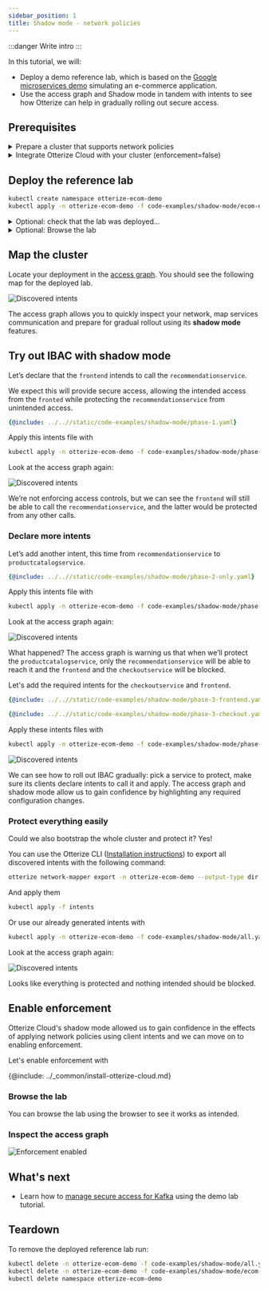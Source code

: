 ```yaml
---
sidebar_position: 1
title: Shadow mode - network policies
---
```



:::danger
Write intro
:::

In this tutorial, we will:

- Deploy a demo reference lab,
which is based on the [Google microservices demo](https://github.com/GoogleCloudPlatform/microservices-demo)
simulating an e-commerce application.
- Use the access graph and Shadow mode in tandem with intents to see how Otterize can help in gradually rolling out secure access.

## Prerequisites
<details>
<summary>Prepare a cluster that supports network policies</summary>

Before you start, you need a Kubernetes cluster with a [CNI](https://kubernetes.io/docs/concepts/extend-kubernetes/compute-storage-net/network-plugins/) that supports [NetworkPolicies](https://kubernetes.io/docs/concepts/services-networking/network-policies/).

{@include: ../_common/cluster-setup.md}
</details>

<details>
<summary>Integrate Otterize Cloud with your cluster (enforcement=false)</summary>

{@include: ../_common/install-otterize-cloud-enforcement-off.md}
</details>

## Deploy the reference lab

```bash
kubectl create namespace otterize-ecom-demo
kubectl apply -n otterize-ecom-demo -f code-examples/shadow-mode/ecom-demo.yaml
```

<details>
<summary>Optional: check that the lab was deployed...</summary>
<div>


To see all the pods in the lab:
```bash
kubectl get pods -n otterize-ecom-demo
```
The pods should all be ready and running:
```bash
NAME                                     READY   STATUS    RESTARTS      AGE
adservice-65494cbb9d-5lrv6               1/1     Running   0             115s
cartservice-6d84fc45bb-hdtwn             1/1     Running   0             115s
checkoutservice-5599486df-dvj9n          1/1     Running   3 (79s ago)   115s
currencyservice-6d64686d74-lxb7x         1/1     Running   0             115s
emailservice-7c6cbfbbd7-xjxlt            1/1     Running   0             115s
frontend-f9448d7d4-6dmnr                 1/1     Running   0             115s
kafka-0                                  1/1     Running   2 (83s ago)   115s
loadgenerator-7f6987f59-bchgm            1/1     Running   0             114s
orderservice-7ffdbf6df-wzzfd             1/1     Running   0             115s
otterize-ecom-demo-zookeeper-0           1/1     Running   0             115s
paymentservice-86855d78db-zjjfn          1/1     Running   0             115s
productcatalogservice-5944c7f666-2rjc6   1/1     Running   0             115s
recommendationservice-6c8d848498-zm2rm   1/1     Running   0             114s
redis-cart-6b79c5b497-xpms2              1/1     Running   0             115s
shippingservice-85694cb9bd-v54xp         1/1     Running   0             114s
```


</div>
</details>

<details>
<summary>Optional: Browse the lab</summary>
<Tabs groupId="frontend-addr">
<TabItem value="k8s" label="K8s">

To get the externally-accessible URL where your demo front end is available, run:
```bash
kubectl get service -n otterize-ecom-demo frontend-external | awk '{print $4}'
```
The result should be similar to (if running on AWS EKS):
```
a11843075fd254f8099a986467098647-1889474685.us-east-1.elb.amazonaws.com
```
Go ahead and browse to the URL above to "shop" and get a feel for the reference lab's behavior.
(The URL might take some time to populate across DNS servers. Note that we are accessing an HTTP and not an HTTPS website.)
</TabItem>
<TabItem value="minikube" label="Minikube">

To get the externally-accessible URL where your demo front end is available, run:
```
kubectl port-forward -n otterize-ecom-demo service/frontend-external 8080:80 &
```
The demo is now accessible at:
```
http://localhost:8080
```
Go ahead and browse to the URL above to "shop" and get a feel for the reference lab's behavior.
</TabItem>
</Tabs>
</details>

## Map the cluster

Locate your deployment in the [access graph](https://app.staging.otterize.com/access-graph). You should see the following map for the deployed lab.

![Discovered intents](/img/quick-tutorials/shadow-mode/phase-0.png)

The access graph allows you to quickly inspect your network, map services communication and prepare for gradual rollout using its **shadow mode** features.

## Try out IBAC with shadow mode
Let’s declare that the `frontend` intends to call the `recommendationservice`.

We expect this will provide secure access, allowing the intended access from the `fronted` while protecting the `recommendationservice` from unintended access.

```yaml
{@include: ../..//static/code-examples/shadow-mode/phase-1.yaml}
```

Apply this intents file with
```bash
kubectl apply -n otterize-ecom-demo -f code-examples/shadow-mode/phase-1.yaml
```

Look at the access graph again:

![Discovered intents](/img/quick-tutorials/shadow-mode/phase-1.png)

We’re not enforcing access controls, but we can see the `frontend` will still be able to call the `recommendationservice`, and the latter would be protected from any other calls.

### Declare more intents
Let’s add another intent, this time from `recommendationservice` to `productcatalogservice`.

```yaml
{@include: ../..//static/code-examples/shadow-mode/phase-2-only.yaml}
```

Apply this intents file with
```bash
kubectl apply -n otterize-ecom-demo -f code-examples/shadow-mode/phase-2.yaml
```

Look at the access graph again:

![Discovered intents](/img/quick-tutorials/shadow-mode/phase-2.png)

What happened? The access graph is warning us that when we’ll protect the `productcatalogservice`, only the `recommendationservice` will be able to reach it and the `frontend` and the `checkoutservice` will be blocked.

Let's add the required intents for the `checkoutservice` and `frontend`.

<Tabs>
<TabItem value="frontend" label="frontend" default>

```yaml
{@include: ../..//static/code-examples/shadow-mode/phase-3-frontend.yaml}
```
</TabItem>
<TabItem value="checkout-service" label="checkout-service" default>

```yaml
{@include: ../..//static/code-examples/shadow-mode/phase-3-checkout.yaml}
```
</TabItem>
</Tabs>

Apply these intents files with
```bash
kubectl apply -n otterize-ecom-demo -f code-examples/shadow-mode/phase-3.yaml
```

![Discovered intents](/img/quick-tutorials/shadow-mode/phase-3.png)

We can see how to roll out IBAC gradually: pick a service to protect, make sure its clients declare intents to call it and apply. The access graph and shadow mode allow us to gain confidence by highlighting any required configuration changes.

### Protect everything easily
Could we also bootstrap the whole cluster and protect it? Yes!

You can use the Otterize CLI ([Installation instructions](/getting-started/k8s-installation#install-the-otterize-cli)) to export all discovered intents with the following command:
```bash
otterize network-mapper export -n otterize-ecom-demo --output-type dir --output intents
```

And apply them
```bash
kubectl apply -f intents
```

Or use our already generated intents with
```bash
kubectl apply -n otterize-ecom-demo -f code-examples/shadow-mode/all.yaml
```

Look at the access graph again:

![Discovered intents](/img/quick-tutorials/shadow-mode/phase-4.png)

Looks like everything is protected and nothing intended should be blocked.

## Enable enforcement
Otterize Cloud's shadow mode allowed us to gain confidence in the effects of
applying network policies using client intents and we can move on to enabling enforcement.

Let's enable enforcement with

{@include: ../_common/install-otterize-cloud.md}

### Browse the lab
You can browse the lab using the browser to see it works as intended.

### Inspect the access graph
![Enforcement enabled](/img/quick-tutorials/shadow-mode/phase-5.png)

## What's next
- Learn how to [manage secure access for Kafka](/build-confidence/visualize-kafka-protection) using the demo lab tutorial.

## Teardown

To remove the deployed reference lab run:

```bash
kubectl delete -n otterize-ecom-demo -f code-examples/shadow-mode/all.yaml
kubectl delete -n otterize-ecom-demo -f code-examples/shadow-mode/ecom-demo.yaml
kubectl delete namespace otterize-ecom-demo
```